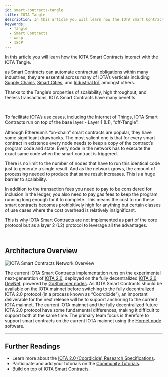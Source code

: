 ```yaml
---
id: smart-contracts-tangle
title: IOTA Tangle
description: In this article you will learn how the IOTA Smart Contracts interact with the IOTA Tangle.
keywords:
  - Tangle
  - Smart Contracts
  - wasp
  - ISCP
---
```



In this article you will learn how the IOTA Smart Contracts interact with the IOTA Tangle.

as Smart Contracts can automate contractual obligations within many industries, they are essential across many of IOTA’s verticals including [Supply Chains](https://www.iota.org/solutions/global-trade-and-supply-chains), [Smart Cities](https://www.iota.org/solutions/smart-city), and [Industrial IoT](https://www.iota.org/solutions/industrial-iot) amongst others.

Thanks to the Tangle’s properties of scalability, high throughput, and feeless transactions, IOTA Smart Contracts have many benefits.

<ReactPlayer
  playing
  muted
  url='https://files.iota.org/media/PiD020_sfx_LowRez.mp4'
  width='100%'
/>

<br />

To facilitate IOTA’s use cases, including the Internet of Things, IOTA Smart Contracts run on top of the base layer - Layer 1 (L1), ”off-Tangle”.

Although Ethereum’s “on-chain” smart contracts are popular, they have some significant drawbacks. The most salient one is that for every smart contract in existence every node needs to keep a copy of the contract’s program code and state. Every node in the network has to execute the exact same code when the smart contract is triggered.

There is no limit to the number of nodes that have to run this identical code just to generate a single result. And as the network grows, the amount of processing needed to produce that same result increases. This is a huge barrier to scalability.

In addition to the transaction fees you need to pay to be considered for inclusion in the ledger, you also need to pay gas fees to keep the program running long enough for it to complete. This means the cost to run these smart contracts becomes prohibitively high for anything but certain classes of use cases where the cost overhead is relatively insignificant.

This is why IOTA Smart Contracts are not implemented as part of the core protocol but as a layer 2 (L2) protocol to leverage all the advantages.

<ReactPlayer
  playing
  muted
  url='https://files.iota.org/media/Pid022_sfx_LowRez.mp4'
  width='100%'
/>

<br />

## Architecture Overview

![IOTA Smart Contracts Network Overview](/img/learn/sc_overview.png)

The current IOTA Smart Contracts implementation runs on the experimental next-generation of [IOTA 2.0](https://v2.iota.org/), deployed on the fully decentralized [IOTA 2.0 DevNet](https://v2.iota.org/visualizer), powered by [GoShimmer nodes](/goshimmer/welcome). As IOTA Smart Contracts should be available on the IOTA mainnet before switching to the fully decentralized IOTA 2.0 protocol (in a process known as “Coordicide”), an important deliverable for the next release will be to support anchoring to the current IOTA mainnet. The current IOTA mainnet and the fully decentralized future IOTA 2.0 protocol have some fundamental differences, making it difficult to support both at the same time. The primary team focus is therefore to support smart contracts on the current IOTA mainnet using the [Hornet node](/hornet/welcome) software.

---

## Further Readings​​

- Learn more about the [IOTA 2.0 (Coordicide) Research Specifications](/IOTA-2.0-Research-Specifications/Preface).
- Participate and add your tutorials on the [Community Tutorials](/learn/future/smart-contracts/smart-contracts-community-tutorials).
- Build on top of [IOTA Smart Contracts](/smart-contracts/overview).
